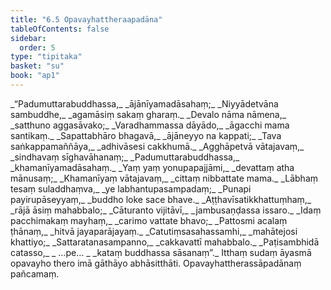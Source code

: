 ```yaml
---
title: "6.5 Opavayhattheraapadāna"
tableOfContents: false
sidebar:
  order: 5
type: "tipitaka"
basket: "su"
book: "ap1"
---
```



<DynamicBreadcrumb />

<Division number="33" book="ap1" bookNo="20" page="118">

<Paragraph number="1416" type="verses" book="ap1">
_“Padumuttarabuddhassa,_  
_ājānīyamadāsahaṃ;_  
_Niyyādetvāna sambuddhe,_  
_agamāsiṃ sakaṃ gharaṃ._  

</Paragraph>

</Division>
<Division number="34" book="ap1" bookNo="20" page="118">

<Paragraph number="1417" type="verses" book="ap1">
_Devalo nāma nāmena,_  
_satthuno aggasāvako;_  
_Varadhammassa dāyādo,_  
_āgacchi mama santikaṃ._  

</Paragraph>

</Division>
<Division number="35" book="ap1" bookNo="20" page="118">

<Paragraph number="1418" type="verses" book="ap1">
_Sapattabhāro bhagavā,_  
_ājāneyyo na kappati;_  
_Tava saṅkappamaññāya,_  
_adhivāsesi cakkhumā._  

</Paragraph>

</Division>
<Division number="36" book="ap1" bookNo="20" page="118">

<Paragraph number="1419" type="verses" book="ap1">
_Agghāpetvā vātajavaṃ,_  
_sindhavaṃ sīghavāhanaṃ;_  
_Padumuttarabuddhassa,_  
_khamanīyamadāsahaṃ._  

</Paragraph>

</Division>
<Division number="37" book="ap1" bookNo="20" page="118">

<Paragraph number="1420" type="verses" book="ap1">
_Yaṃ yaṃ yonupapajjāmi,_  
_devattaṃ atha mānusaṃ;_  
_Khamanīyaṃ vātajavaṃ,_  
_cittaṃ nibbattate mama._  

</Paragraph>

</Division>
<Division number="38" book="ap1" bookNo="20" page="118">

<Paragraph number="1421" type="verses" book="ap1">
_Lābhaṃ tesaṃ suladdhaṃva,_  
_ye labhantupasampadaṃ;_  
_Punapi payirupāseyyaṃ,_  
_buddho loke sace bhave._  

</Paragraph>

</Division>
<Division number="39" book="ap1" bookNo="20" page="118">

<Paragraph number="1422" type="verses" book="ap1">
_Aṭṭhavīsatikkhattuṃhaṃ,_  
_rājā āsiṃ mahabbalo;_  
_Cāturanto vijitāvī,_  
_jambusaṇḍassa issaro._  

</Paragraph>

</Division>
<Division number="40" book="ap1" bookNo="20" page="118">

<Paragraph number="1423" type="verses" book="ap1">
_Idaṃ pacchimakaṃ mayhaṃ,_  
_carimo vattate bhavo;_  
_Pattosmi acalaṃ ṭhānaṃ,_  
_hitvā jayaparājayaṃ._  

</Paragraph>

</Division>
<Division number="41" book="ap1" bookNo="20" page="118">

<Paragraph number="1424" type="verses" book="ap1">
_Catutiṃsasahassamhi,_  
_mahātejosi khattiyo;_  
_Sattaratanasampanno,_  
_cakkavattī mahabbalo._  

</Paragraph>

</Division>
<Division number="42" book="ap1" bookNo="20" page="119">

<Paragraph number="1425" type="verses" book="ap1">
_Paṭisambhidā catasso,_  
_ …pe… _  
_kataṃ buddhassa sāsanaṃ”._  

</Paragraph>

<Paragraph number="1426" book="ap1">
Itthaṃ sudaṃ āyasmā opavayho thero imā gāthāyo abhāsitthāti.

</Paragraph>
</Division>

<Paragraph number="1427" type="center" book="ap1">
Opavayhattherassāpadānaṃ pañcamaṃ.
</Paragraph>
